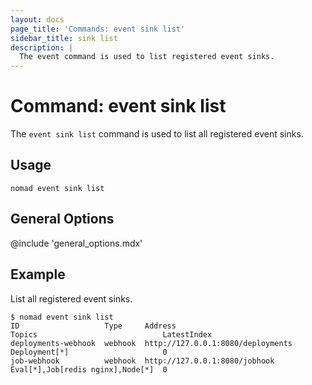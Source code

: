 ```yaml
---
layout: docs
page_title: 'Commands: event sink list'
sidebar_title: sink list
description: |
  The event command is used to list registered event sinks.
---
```


# Command: event sink list

The `event sink list` command is used to list all registered event sinks.

## Usage

```plaintext
nomad event sink list
```

## General Options

@include 'general_options.mdx'

## Example

List all registered event sinks.

```shell-session
$ nomad event sink list
ID                   Type     Address                            Topics                            LatestIndex
deployments-webhook  webhook  http://127.0.0.1:8080/deployments  Deployment[*]                     0
job-webhook          webhook  http://127.0.0.1:8080/jobhook      Eval[*],Job[redis nginx],Node[*]  0
```
